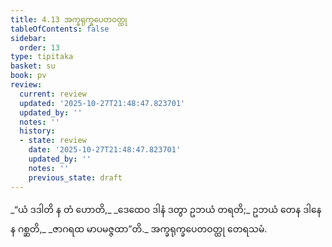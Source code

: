 ```yaml
---
title: 4.13 အက္ခရုက္ခပေတဝတ္ထု
tableOfContents: false
sidebar:
  order: 13
type: tipitaka
basket: su
book: pv
review:
  current: review
  updated: '2025-10-27T21:48:47.823701'
  updated_by: ''
  notes: ''
  history:
  - state: review
    date: '2025-10-27T21:48:47.823701'
    updated_by: ''
    notes: ''
    previous_state: draft
---
```



<ReviewStatus review={frontmatter.review} showDetails={true} />

<HypothesisAnnotation frontmatter={frontmatter} />

<DynamicBreadcrumb />

<Division number="800" book="pv" e="ch" v="19" p="216">

<Paragraph number="860" type="verses" book="pv">
_“ယံ ဒဒါတိ န တံ ဟောတိ,_  
_ဒေထေဝ ဒါနံ ဒတွာ ဥဘယံ တရတိ;_  
ဥဘယံ တေန ဒါနေန ဂစ္ဆတိ,_  
_ဇာဂရထ မာပမဇ္ဇထာ”တိ._  


</Paragraph>
</Division>

<Paragraph number="861" type="center" book="pv">
အက္ခရုက္ခပေတဝတ္ထု တေရသမံ.
</Paragraph>
